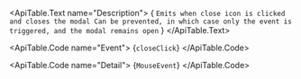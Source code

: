 <ApiTable id="event-closeClick">
  <ApiTable.EventHeader name="closeClick">
  </ApiTable.EventHeader>

  <ApiTable.Text name="Description">
    { `Emits when close icon is clicked and closes the modal
Can be prevented, in which case only the event is triggered, and the modal remains open` }
  </ApiTable.Text>

  <ApiTable.Code name="Event">
    {`closeClick`}
  </ApiTable.Code>

  <ApiTable.Code name="Detail">
    {`MouseEvent`}
  </ApiTable.Code>
</ApiTable>
